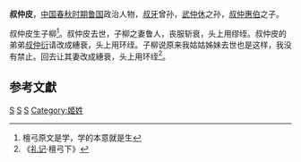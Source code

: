{{Infobox 先秦人物
|名称= 叔仲皮
|名= 皮
|氏= 叔仲氏
|官位= [[鲁国|鲁国]]大夫 
|谥号= 
|国家= [[鲁国|鲁国]]
|姓=[[姬姓|姬姓]]
|父= [[叔仲惠伯|叔仲惠伯]]
|子女= [[子柳|子柳]]、[[子硕|子硕]]
}}
'''叔仲皮'''，[[中国|中国]][[春秋时期|春秋时期]][[鲁国|鲁国]]政治人物，[[叔牙|叔牙]]曾孙，[[武仲休|武仲休]]之孙，[[叔仲惠伯|叔仲惠伯]]之子。

叔仲皮生子柳<ref>檀弓原文是学，学的本意就是生</ref>。叔仲皮去世，子柳之妻鲁人，丧服斩衰，头上用缪绖。叔仲皮的弟弟[[叔仲衍|叔仲衍]]请改成繐衰，头上用环绖。子柳说原来我姑姑姊妹去世也是这样，我没有禁止。回去让其妻改成繐衰，头上用环绖<ref>《[[礼记|礼记]]·檀弓下》</ref>。

==参考文獻==
{{reflist}}

[[Category:春秋人|S]]
[[Category:春秋战国政治人物|S]]
[[Category:鲁国大夫|S]]
[[Category:姬姓|Category:姬姓]]